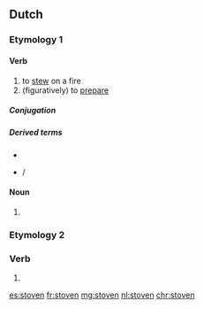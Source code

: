 ==Dutch==

===Etymology 1===

====Verb====
{{nl-verb|stoofde|gestoofd}}

# to [[stew]] on a fire
# (figuratively) to [[prepare]]

=====Conjugation=====
{{nl-conj-wk|stoof|stove}}

=====Derived terms=====
* {{l|nl|stoverij}}
* {{l|nl|een kool stoven}} / {{l|nl|een peer stoven}}

====Noun====
{{head|nl}}

# {{nl-noun form of|pl|stoof}}

===Etymology 2===

===Verb===
{{nl-verb-form}}

# {{nl-verb form of|n=pl|t=past|m=ind+subj|stuiven}}

[[es:stoven]]
[[fr:stoven]]
[[mg:stoven]]
[[nl:stoven]]
[[chr:stoven]]